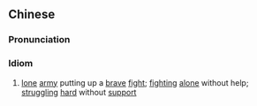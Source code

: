 {{also|孤军奋战}}
==Chinese==
{{zh-forms|s=孤军奋战|type=22}}

===Pronunciation===
{{zh-pron
|m=gūjūnfènzhàn
|c=gu1 gwan1 fan5 zin3
|cat=cy
}}

===Idiom===
{{zh-idiom}}

# [[lone]] [[army]] putting up a [[brave]] [[fight]]; [[fighting]] [[alone]] without help; [[struggling]] [[hard]] without [[support]]